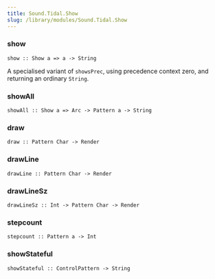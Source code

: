 ```yaml
---
title: Sound.Tidal.Show
slug: /library/modules/Sound.Tidal.Show
---
```


<!------------------------------------------------------------------------------
THIS IS A DOC FILE AUTOMATICALLY GENERATED FROM:

https://github.com/tidalcycles/Tidal/blob/main/src/Sound/Tidal/Show.hs

It's based on the documentation comments in the Tidal code.
Do not edit it directly--to update this documentation, please submit a
change to the original file in the Tidal repository. Thanks!
------------------------------------------------------------------------------->

### show
```
show :: Show a => a -> String 
```

A specialised variant of `showsPrec`, using precedence context
 zero, and returning an ordinary `String`.

### showAll
```
showAll :: Show a => Arc -> Pattern a -> String 
```

### draw
```
draw :: Pattern Char -> Render 
```

### drawLine
```
drawLine :: Pattern Char -> Render 
```

### drawLineSz
```
drawLineSz :: Int -> Pattern Char -> Render 
```

### stepcount
```
stepcount :: Pattern a -> Int 
```

### showStateful
```
showStateful :: ControlPattern -> String 
```

